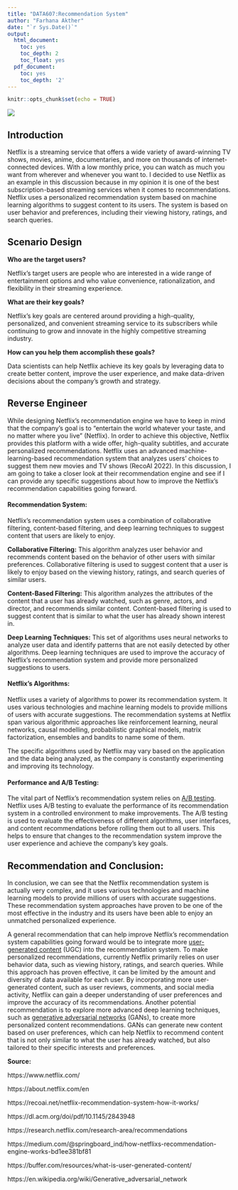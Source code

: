 ```yaml
---
title: "DATA607:Recommendation System"
author: "Farhana Akther"
date: "`r Sys.Date()`"
output:
  html_document:
    toc: yes
    toc_depth: 2
    toc_float: yes
  pdf_document:
    toc: yes
    toc_depth: '2'
---
```


```r
knitr::opts_chunk$set(echo = TRUE)
```


![](LogoNetflix.png)

## Introduction

Netflix is a streaming service that offers a wide variety of award-winning TV shows, movies, anime, documentaries, and more on thousands of internet-connected devices. With a low monthly price, you can watch as much you want from wherever and whenever you want to. I decided to use Netflix as an example in this discussion because in my opinion it is one of the best subscription-based streaming services when it comes to recommendations. Netflix uses a personalized recommendation system based on machine learning algorithms to suggest content to its users. The system is based on user behavior and preferences, including their viewing history, ratings, and search queries.

## Scenario Design

**Who are the target users?**

Netflix's target users are people who are interested in a wide range of entertainment options and who value convenience, rationalization, and flexibility in their streaming experience.

**What are their key goals?**

Netflix's key goals are centered around providing a high-quality, personalized, and convenient streaming service to its subscribers while continuing to grow and innovate in the highly competitive streaming industry.

**How can you help them accomplish these goals?**

Data scientists can help Netflix achieve its key goals by leveraging data to create better content, improve the user experience, and make data-driven decisions about the company's growth and strategy.

## Reverse Engineer

While designing Netflix’s recommendation engine we have to keep in mind that the company’s goal is to “entertain the world whatever your taste, and no matter where you live" (Netflix). In order to achieve this objective, Netflix provides this platform with a wide offer, high-quality subtitles, and  accurate personalized recommendations. Netflix uses an advanced machine-learning-based recommendation system that analyzes users’ choices to suggest them new movies and TV shows (RecoAI 2022). In this discussion, I am going to take a closer look at their recommendation engine and see if I can provide any specific suggestions about how to improve the Netflix’s recommendation capabilities going forward.

#### **Recommendation System:**

Netflix's recommendation system uses a combination of collaborative filtering, content-based filtering, and deep learning techniques to suggest content that users are likely to enjoy.

**Collaborative Filtering:** This algorithm analyzes user behavior and recommends content based on the behavior of other users with similar preferences. Collaborative filtering is used to suggest content that a user is likely to enjoy based on the viewing history, ratings, and search queries of similar users.

**Content-Based Filtering:** This algorithm analyzes the attributes of the content that a user has already watched, such as genre, actors, and director, and recommends similar content. Content-based filtering is used to suggest content that is similar to what the user has already shown interest in.

**Deep Learning Techniques:** This set of algorithms uses neural networks to analyze user data and identify patterns that are not easily detected by other algorithms. Deep learning techniques are used to improve the accuracy of Netflix's recommendation system and provide more personalized suggestions to users.


#### **Netflix’s Algorithms:** 

Netflix uses a variety of algorithms to power its recommendation system.  It uses various technologies and machine learning models to provide millions of users with accurate suggestions. The recommendation systems at Netflix span various algorithmic approaches like reinforcement learning, neural networks, causal modelling, probabilistic graphical models, matrix factorization, ensembles and bandits to name some of them.

The specific algorithms used by Netflix may vary based on the application and the data being analyzed, as the company is constantly experimenting and improving its technology.


#### **Performance and A/B Testing:**  

The vital part of Netflix’s recommendation system relies on [A/B testing](https://en.wikipedia.org/wiki/A/B_testing). Netflix uses A/B testing to evaluate the performance of its recommendation system in a controlled environment to make improvements. The A/B testing is used to evaluate the effectiveness of different algorithms, user interfaces, and content recommendations before rolling them out to all users. This helps to ensure that changes to the recommendation system improve the user experience and achieve the company's key goals.

## Recommendation and Conclusion: 

In conclusion, we can see that the Netflix recommendation system is actually very complex, and it uses various technologies and machine learning models to provide millions of users with accurate suggestions. These recommendation system approaches have proven to be one of the most effective in the industry and its users have been able to enjoy an unmatched personalized experience. 

A general recommendation that can help improve Netflix's recommendation system capabilities going forward would be to integrate more [user-generated content](https://buffer.com/resources/what-is-user-generated-content/) (UGC) into the recommendation system. To make personalized recommendations, currently Netflix primarily relies on user behavior data, such as viewing history, ratings, and search queries. While this approach has proven effective, it can be limited by the amount and diversity of data available for each user. By incorporating more user-generated content, such as user reviews, comments, and social media activity, Netflix can gain a deeper understanding of user preferences and improve the accuracy of its recommendations.
Another potential recommendation is to explore more advanced deep learning techniques, such as [generative adversarial networks](https://en.wikipedia.org/wiki/Generative_adversarial_network) (GANs), to create more personalized content recommendations. GANs can generate new content based on user preferences, which can help Netflix to recommend content that is not only similar to what the user has already watched, but also tailored to their specific interests and preferences.

**Source:** 

https://www.netflix.com/

https://about.netflix.com/en

https://recoai.net/netflix-recommendation-system-how-it-works/

https://dl.acm.org/doi/pdf/10.1145/2843948

https://research.netflix.com/research-area/recommendations

https://medium.com/@springboard_ind/how-netflixs-recommendation-engine-works-bd1ee381bf81

https://buffer.com/resources/what-is-user-generated-content/

https://en.wikipedia.org/wiki/Generative_adversarial_network
